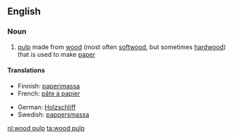 ==English==
{{wikipedia}}

===Noun===
{{en-noun|-|sg=[[wood]] [[pulp]]}}

# [[pulp]] made from [[wood]] (most often [[softwood]], but sometimes [[hardwood]]) that is used to make [[paper]]

====Translations====
{{trans-top|pulp from trees used to make paper}}
* Finnish: [[paperimassa]]
* French: [[pâte à papier]] {{f}}
{{trans-mid}}
* German: [[Holzschliff]] {{m}}
* Swedish: [[pappersmassa]] {{c}}
{{trans-bottom}}

[[nl:wood pulp]]
[[ta:wood pulp]]
